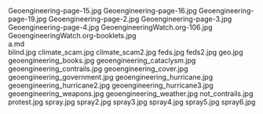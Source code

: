     
<PopImage className="float-right clear-right sm:m-1 sm:ml-4" src={JPG_Geoengineering_page_15_jpg} alt="Geoengineering-page-15.jpg">
	Geoengineering-page-15.jpg
</PopImage>
<PopImage className="float-left clear-left sm:m-1 sm:mr-4" src={JPG_Geoengineering_page_16_jpg} alt="Geoengineering-page-16.jpg">
	Geoengineering-page-16.jpg
</PopImage>
<PopImage className="float-right clear-right sm:m-1 sm:ml-4" src={JPG_Geoengineering_page_19_jpg} alt="Geoengineering-page-19.jpg">
	Geoengineering-page-19.jpg
</PopImage>
<PopImage className="float-left clear-left sm:m-1 sm:mr-4" src={JPG_Geoengineering_page_2_jpg} alt="Geoengineering-page-2.jpg">
	Geoengineering-page-2.jpg
</PopImage>
<PopImage className="float-right clear-right sm:m-1 sm:ml-4" src={JPG_Geoengineering_page_3_jpg} alt="Geoengineering-page-3.jpg">
	Geoengineering-page-3.jpg
</PopImage>
<PopImage className="float-left clear-left sm:m-1 sm:mr-4" src={JPG_Geoengineering_page_4_jpg} alt="Geoengineering-page-4.jpg">
	Geoengineering-page-4.jpg
</PopImage>
<PopImage className="float-right clear-right sm:m-1 sm:ml-4" src={JPG_GeoengineeringWatch_org_106_jpg} alt="GeoengineeringWatch.org-106.jpg">
	GeoengineeringWatch.org-106.jpg
</PopImage>
<PopImage className="float-left clear-left sm:m-1 sm:mr-4" src={JPG_GeoengineeringWatch_org_booklets_jpg} alt="GeoengineeringWatch.org-booklets.jpg">
	GeoengineeringWatch.org-booklets.jpg
</PopImage>
<div className="w-full md:max-w-[80rem] float-right italic">
	<MD_a_md />
	a.md
</div>
<PopImage className="float-right clear-right sm:m-1 sm:ml-4" src={JPG_blind_jpg} alt="blind.jpg">
	blind.jpg
</PopImage>
<PopImage className="float-left clear-left sm:m-1 sm:mr-4" src={JPG_climate_scam_jpg} alt="climate_scam.jpg">
	climate_scam.jpg
</PopImage>
<PopImage className="float-right clear-right sm:m-1 sm:ml-4" src={JPG_climate_scam2_jpg} alt="climate_scam2.jpg">
	climate_scam2.jpg
</PopImage>
<PopImage className="float-left clear-left sm:m-1 sm:mr-4" src={JPG_feds_jpg} alt="feds.jpg">
	feds.jpg
</PopImage>
<PopImage className="float-right clear-right sm:m-1 sm:ml-4" src={JPG_feds2_jpg} alt="feds2.jpg">
	feds2.jpg
</PopImage>
<PopImage className="float-left clear-left sm:m-1 sm:mr-4" src={JPG_geo_jpg} alt="geo.jpg">
	geo.jpg
</PopImage>
<PopImage className="float-right clear-right sm:m-1 sm:ml-4" src={JPG_geoengineering_books_jpg} alt="geoengineering_books.jpg">
	geoengineering_books.jpg
</PopImage>
<PopImage className="float-left clear-left sm:m-1 sm:mr-4" src={JPG_geoengineering_cataclysm_jpg} alt="geoengineering_cataclysm.jpg">
	geoengineering_cataclysm.jpg
</PopImage>
<PopImage className="float-right clear-right sm:m-1 sm:ml-4" src={JPG_geoengineering_contrails_jpg} alt="geoengineering_contrails.jpg">
	geoengineering_contrails.jpg
</PopImage>
<PopImage className="float-left clear-left sm:m-1 sm:mr-4" src={JPG_geoengineering_cover_jpg} alt="geoengineering_cover.jpg">
	geoengineering_cover.jpg
</PopImage>
<PopImage className="float-right clear-right sm:m-1 sm:ml-4" src={JPG_geoengineering_government_jpg} alt="geoengineering_government.jpg">
	geoengineering_government.jpg
</PopImage>
<PopImage className="float-left clear-left sm:m-1 sm:mr-4" src={JPG_geoengineering_hurricane_jpg} alt="geoengineering_hurricane.jpg">
	geoengineering_hurricane.jpg
</PopImage>
<PopImage className="float-right clear-right sm:m-1 sm:ml-4" src={JPG_geoengineering_hurricane2_jpg} alt="geoengineering_hurricane2.jpg">
	geoengineering_hurricane2.jpg
</PopImage>
<PopImage className="float-left clear-left sm:m-1 sm:mr-4" src={JPG_geoengineering_hurricane3_jpg} alt="geoengineering_hurricane3.jpg">
	geoengineering_hurricane3.jpg
</PopImage>
<PopImage className="float-right clear-right sm:m-1 sm:ml-4" src={JPG_geoengineering_weapons_jpg} alt="geoengineering_weapons.jpg">
	geoengineering_weapons.jpg
</PopImage>
<PopImage className="float-left clear-left sm:m-1 sm:mr-4" src={JPG_geoengineering_weather_jpg} alt="geoengineering_weather.jpg">
	geoengineering_weather.jpg
</PopImage>
<PopImage className="float-right clear-right sm:m-1 sm:ml-4" src={JPG_not_contrails_jpg} alt="not_contrails.jpg">
	not_contrails.jpg
</PopImage>
<PopImage className="float-left clear-left sm:m-1 sm:mr-4" src={JPG_protest_jpg} alt="protest.jpg">
	protest.jpg
</PopImage>
<PopImage className="float-right clear-right sm:m-1 sm:ml-4" src={JPG_spray_jpg} alt="spray.jpg">
	spray.jpg
</PopImage>
<PopImage className="float-left clear-left sm:m-1 sm:mr-4" src={JPG_spray2_jpg} alt="spray2.jpg">
	spray2.jpg
</PopImage>
<PopImage className="float-right clear-right sm:m-1 sm:ml-4" src={JPG_spray3_jpg} alt="spray3.jpg">
	spray3.jpg
</PopImage>
<PopImage className="float-left clear-left sm:m-1 sm:mr-4" src={JPG_spray4_jpg} alt="spray4.jpg">
	spray4.jpg
</PopImage>
<PopImage className="float-right clear-right sm:m-1 sm:ml-4" src={JPG_spray5_jpg} alt="spray5.jpg">
	spray5.jpg
</PopImage>
<PopImage className="float-left clear-left sm:m-1 sm:mr-4" src={JPG_spray6_jpg} alt="spray6.jpg">
	spray6.jpg
</PopImage>

